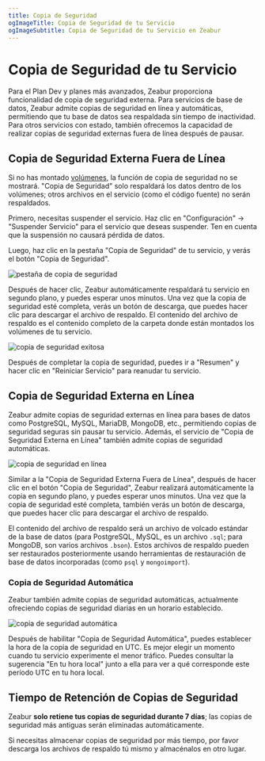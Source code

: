 ```yaml
---
title: Copia de Seguridad
ogImageTitle: Copia de Seguridad de tu Servicio
ogImageSubtitle: Copia de Seguridad de tu Servicio en Zeabur
---
```



# Copia de Seguridad de tu Servicio

Para el Plan Dev y planes más avanzados, Zeabur proporciona funcionalidad de copia de seguridad externa. Para servicios de base de datos, Zeabur admite copias de seguridad en línea y automáticas, permitiendo que tu base de datos sea respaldada sin tiempo de inactividad. Para otros servicios con estado, también ofrecemos la capacidad de realizar copias de seguridad externas fuera de línea después de pausar.

## Copia de Seguridad Externa Fuera de Línea

Si no has montado [volúmenes](/data-management/volumes), la función de copia de seguridad no se mostrará. "Copia de Seguridad" solo respaldará los datos dentro de los volúmenes; otros archivos en el servicio (como el código fuente) no serán respaldados.

Primero, necesitas suspender el servicio. Haz clic en "Configuración" → "Suspender Servicio" para el servicio que deseas suspender. Ten en cuenta que la suspensión no causará pérdida de datos.

Luego, haz clic en la pestaña "Copia de Seguridad" de tu servicio, y verás el botón "Copia de Seguridad".

![pestaña de copia de seguridad](/data-management/backup/backup-tab.webp)

Después de hacer clic, Zeabur automáticamente respaldará tu servicio en segundo plano, y puedes esperar unos minutos. Una vez que la copia de seguridad esté completa, verás un botón de descarga, que puedes hacer clic para descargar el archivo de respaldo. El contenido del archivo de respaldo es el contenido completo de la carpeta donde están montados los volúmenes de tu servicio.

![copia de seguridad exitosa](/data-management/backup/backup-success.webp)

Después de completar la copia de seguridad, puedes ir a "Resumen" y hacer clic en "Reiniciar Servicio" para reanudar tu servicio.

## Copia de Seguridad Externa en Línea

Zeabur admite copias de seguridad externas en línea para bases de datos como PostgreSQL, MySQL, MariaDB, MongoDB, etc., permitiendo copias de seguridad seguras sin pausar tu servicio. Además, el servicio de "Copia de Seguridad Externa en Línea" también admite copias de seguridad automáticas.

![copia de seguridad en línea](/data-management/backup/online-backup.webp)

Similar a la "Copia de Seguridad Externa Fuera de Línea", después de hacer clic en el botón "Copia de Seguridad", Zeabur realizará automáticamente la copia en segundo plano, y puedes esperar unos minutos. Una vez que la copia de seguridad esté completa, también verás un botón de descarga, que puedes hacer clic para descargar el archivo de respaldo.

El contenido del archivo de respaldo será un archivo de volcado estándar de la base de datos (para PostgreSQL, MySQL, es un archivo `.sql`; para MongoDB, son varios archivos `.bson`). Estos archivos de respaldo pueden ser restaurados posteriormente usando herramientas de restauración de base de datos incorporadas (como `psql` y `mongoimport`).

### Copia de Seguridad Automática

Zeabur también admite copias de seguridad automáticas, actualmente ofreciendo copias de seguridad diarias en un horario establecido.

![copia de seguridad automática](/data-management/backup/auto-backup.webp)

Después de habilitar "Copia de Seguridad Automática", puedes establecer la hora de la copia de seguridad en UTC. Es mejor elegir un momento cuando tu servicio experimente el menor tráfico. Puedes consultar la sugerencia "En tu hora local" junto a ella para ver a qué corresponde este período UTC en tu hora local.

## Tiempo de Retención de Copias de Seguridad

Zeabur **solo retiene tus copias de seguridad durante 7 días**; las copias de seguridad más antiguas serán eliminadas automáticamente.

Si necesitas almacenar copias de seguridad por más tiempo, por favor descarga los archivos de respaldo tú mismo y almacénalos en otro lugar.
